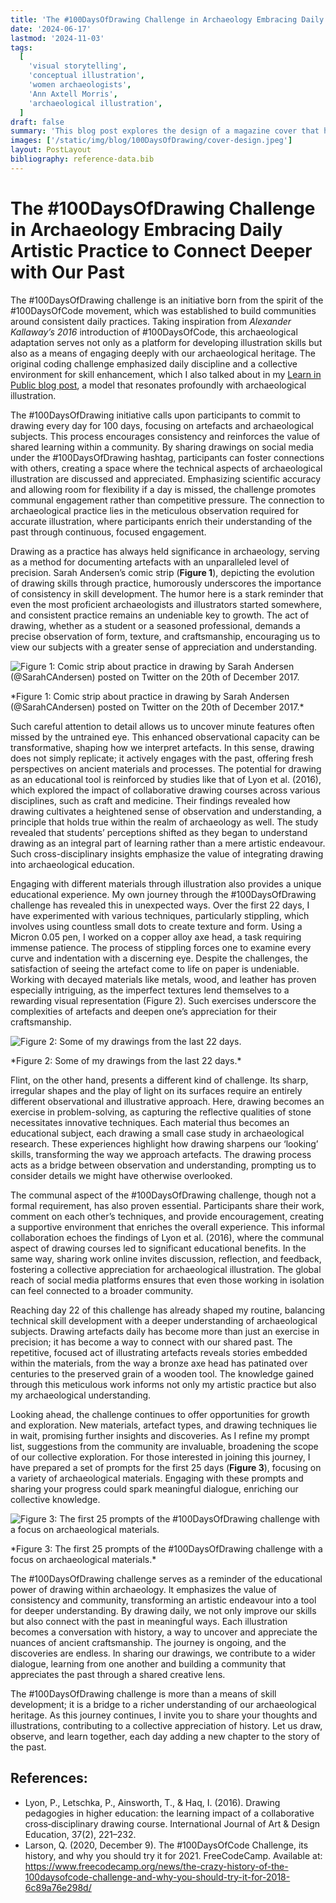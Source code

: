 ```yaml
---
title: 'The #100DaysOfDrawing Challenge in Archaeology Embracing Daily Artistic Practice to Connect Deeper with Our Past'
date: '2024-06-17'
lastmod: '2024-11-03'
tags:
  [
    'visual storytelling',
    'conceptual illustration',
    'women archaeologists',
    'Ann Axtell Morris',
    'archaeological illustration',
  ]
draft: false
summary: 'This blog post explores the design of a magazine cover that honours the evolving roles of women in archaeology, drawing inspiration from pioneers like Ann Axtell Morris. It discusses the use of visual storytelling and conceptual illustration to create a narrative that bridges past, present, and future contributions. The design choices aim to engage viewers and reflect the dynamic nature of the field.'
images: ['/static/img/blog/100DaysOfDrawing/cover-design.jpeg']
layout: PostLayout
bibliography: reference-data.bib
---
```


# The #100DaysOfDrawing Challenge in Archaeology Embracing Daily Artistic Practice to Connect Deeper with Our Past

The #100DaysOfDrawing challenge is an initiative born from the spirit of the #100DaysOfCode movement, which was established to build communities around consistent daily practices. Taking inspiration from _Alexander Kallaway’s 2016_ introduction of #100DaysOfCode, this archaeological adaptation serves not only as a platform for developing illustration skills but also as a means of engaging deeply with our archaeological heritage. The original coding challenge emphasized daily discipline and a collective environment for skill enhancement, which I also talked about in my [Learn in Public blog post](https://www.archaeoink.com/blog/learn-in-public), a model that resonates profoundly with archaeological illustration.

The #100DaysOfDrawing initiative calls upon participants to commit to drawing every day for 100 days, focusing on artefacts and archaeological subjects. This process encourages consistency and reinforces the value of shared learning within a community. By sharing drawings on social media under the #100DaysOfDrawing hashtag, participants can foster connections with others, creating a space where the technical aspects of archaeological illustration are discussed and appreciated. Emphasizing scientific accuracy and allowing room for flexibility if a day is missed, the challenge promotes communal engagement rather than competitive pressure. The connection to archaeological practice lies in the meticulous observation required for accurate illustration, where participants enrich their understanding of the past through continuous, focused engagement.

Drawing as a practice has always held significance in archaeology, serving as a method for documenting artefacts with an unparalleled level of precision. Sarah Andersen’s comic strip (**Figure 1**), depicting the evolution of drawing skills through practice, humorously underscores the importance of consistency in skill development. The humor here is a stark reminder that even the most proficient archaeologists and illustrators started somewhere, and consistent practice remains an undeniable key to growth. The act of drawing, whether as a student or a seasoned professional, demands a precise observation of form, texture, and craftsmanship, encouraging us to view our subjects with a greater sense of appreciation and understanding.

![Figure 1: Comic strip about practice in drawing by Sarah Andersen (@SarahCAndersen) posted on Twitter on the 20th of December 2017.](/static/img/blog/100DaysOfDrawing/figure1-sarah-andersen-comic.jpeg)

<div className="bottom-8 text-sm">
  *Figure 1: Comic strip about practice in drawing by Sarah Andersen (@SarahCAndersen) posted on
  Twitter on the 20th of December 2017.*
</div>

Such careful attention to detail allows us to uncover minute features often missed by the untrained eye. This enhanced observational capacity can be transformative, shaping how we interpret artefacts. In this sense, drawing does not simply replicate; it actively engages with the past, offering fresh perspectives on ancient materials and processes. The potential for drawing as an educational tool is reinforced by studies like that of Lyon et al. (2016), which explored the impact of collaborative drawing courses across various disciplines, such as craft and medicine. Their findings revealed how drawing cultivates a heightened sense of observation and understanding, a principle that holds true within the realm of archaeology as well. The study revealed that students’ perceptions shifted as they began to understand drawing as an integral part of learning rather than a mere artistic endeavour. Such cross-disciplinary insights emphasize the value of integrating drawing into archaeological education.

Engaging with different materials through illustration also provides a unique educational experience. My own journey through the #100DaysOfDrawing challenge has revealed this in unexpected ways. Over the first 22 days, I have experimented with various techniques, particularly stippling, which involves using countless small dots to create texture and form. Using a Micron 0.05 pen, I worked on a copper alloy axe head, a task requiring immense patience. The process of stippling forces one to examine every curve and indentation with a discerning eye. Despite the challenges, the satisfaction of seeing the artefact come to life on paper is undeniable. Working with decayed materials like metals, wood, and leather has proven especially intriguing, as the imperfect textures lend themselves to a rewarding visual representation (Figure 2). Such exercises underscore the complexities of artefacts and deepen one’s appreciation for their craftsmanship.

![Figure 2: Some of my drawings from the last 22 days.](/static/img/blog/100DaysOfDrawing/figure2-some-drawings.jpeg)

<div className="bottom-8 text-sm">*Figure 2: Some of my drawings from the last 22 days.*</div>

Flint, on the other hand, presents a different kind of challenge. Its sharp, irregular shapes and the play of light on its surfaces require an entirely different observational and illustrative approach. Here, drawing becomes an exercise in problem-solving, as capturing the reflective qualities of stone necessitates innovative techniques. Each material thus becomes an educational subject, each drawing a small case study in archaeological research. These experiences highlight how drawing sharpens our ‘looking’ skills, transforming the way we approach artefacts. The drawing process acts as a bridge between observation and understanding, prompting us to consider details we might have otherwise overlooked.

The communal aspect of the #100DaysOfDrawing challenge, though not a formal requirement, has also proven essential. Participants share their work, comment on each other’s techniques, and provide encouragement, creating a supportive environment that enriches the overall experience. This informal collaboration echoes the findings of Lyon et al. (2016), where the communal aspect of drawing courses led to significant educational benefits. In the same way, sharing work online invites discussion, reflection, and feedback, fostering a collective appreciation for archaeological illustration. The global reach of social media platforms ensures that even those working in isolation can feel connected to a broader community.

Reaching day 22 of this challenge has already shaped my routine, balancing technical skill development with a deeper understanding of archaeological subjects. Drawing artefacts daily has become more than just an exercise in precision; it has become a way to connect with our shared past. The repetitive, focused act of illustrating artefacts reveals stories embedded within the materials, from the way a bronze axe head has patinated over centuries to the preserved grain of a wooden tool. The knowledge gained through this meticulous work informs not only my artistic practice but also my archaeological understanding.

Looking ahead, the challenge continues to offer opportunities for growth and exploration. New materials, artefact types, and drawing techniques lie in wait, promising further insights and discoveries. As I refine my prompt list, suggestions from the community are invaluable, broadening the scope of our collective exploration. For those interested in joining this journey, I have prepared a set of prompts for the first 25 days (**Figure 3**), focusing on a variety of archaeological materials. Engaging with these prompts and sharing your progress could spark meaningful dialogue, enriching our collective knowledge.

![Figure 3: The first 25 prompts of the #100DaysOfDrawing challenge with a focus on archaeological materials.](/static/img/blog/100DaysOfDrawing/figure3-prompts.jpeg)

<div className="bottom-8 text-sm">
  *Figure 3: The first 25 prompts of the #100DaysOfDrawing challenge with a focus on archaeological
  materials.*
</div>

The #100DaysOfDrawing challenge serves as a reminder of the educational power of drawing within archaeology. It emphasizes the value of consistency and community, transforming an artistic endeavour into a tool for deeper understanding. By drawing daily, we not only improve our skills but also connect with the past in meaningful ways. Each illustration becomes a conversation with history, a way to uncover and appreciate the nuances of ancient craftsmanship. The journey is ongoing, and the discoveries are endless. In sharing our drawings, we contribute to a wider dialogue, learning from one another and building a community that appreciates the past through a shared creative lens.

The #100DaysOfDrawing challenge is more than a means of skill development; it is a bridge to a richer understanding of our archaeological heritage. As this journey continues, I invite you to share your thoughts and illustrations, contributing to a collective appreciation of history. Let us draw, observe, and learn together, each day adding a new chapter to the story of the past.

## References:

- Lyon, P., Letschka, P., Ainsworth, T., & Haq, I. (2016). Drawing pedagogies in higher education: the learning impact of a collaborative cross‐disciplinary drawing course. International Journal of Art & Design Education, 37(2), 221–232.
- Larson, Q. (2020, December 9). The #100DaysOfCode Challenge, its history, and why you should try it for 2021. FreeCodeCamp. Available at: https://www.freecodecamp.org/news/the-crazy-history-of-the-100daysofcode-challenge-and-why-you-should-try-it-for-2018-6c89a76e298d/

